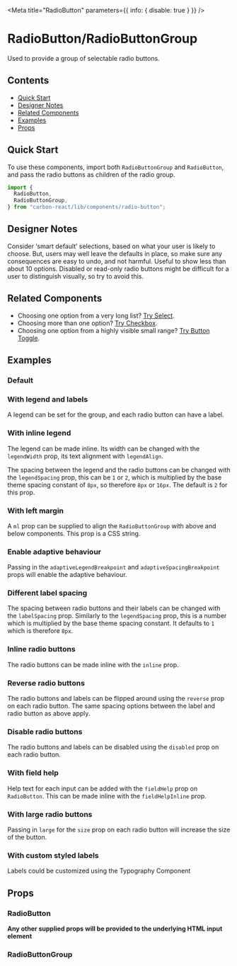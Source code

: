 

<Meta title="RadioButton" parameters={{ info: { disable: true } }} />

# RadioButton/RadioButtonGroup

Used to provide a group of selectable radio buttons.

## Contents

- [Quick Start](#quick-start)
- [Designer Notes](#designer-notes)
- [Related Components](#related-components)
- [Examples](#examples)
- [Props](#props)

## Quick Start

To use these components, import both `RadioButtonGroup` and `RadioButton`, and pass the radio buttons as children of the radio group.

```javascript
import {
  RadioButton,
  RadioButtonGroup,
} from "carbon-react/lib/components/radio-button";
```

## Designer Notes

Consider ‘smart default’ selections, based on what your user is likely to choose. But, users may well leave the defaults in place, so make sure any consequences are easy to undo, and not harmful.
Useful to show less than about 10 options.
Disabled or read-only radio buttons might be difficult for a user to distinguish visually, so try to avoid this.

## Related Components

- Choosing one option from a very long list? [Try Select](/docs/select--default-story "Try Select").
- Choosing more than one option? [Try Checkbox](/docs/checkbox--default-story "Try Checkbox").
- Choosing one option from a highly visible small range? [Try Button Toggle](/story/button-toggle--default "Try Button Toggle").

## Examples

### Default

<Canvas>
  <Story name="default" story={stories.Default} />
</Canvas>

### With legend and labels

A legend can be set for the group, and each radio button can have a label.

<Canvas>
  <Story name="with legend and labels" story={stories.WithLegendAndLabels} />
</Canvas>


### With inline legend

The legend can be made inline. Its width can be changed with the `legendWidth` prop, its text alignment with `legendAlign`.

The spacing between the legend and the radio buttons can be changed with the `legendSpacing` prop, this can be `1` or `2`, which is multiplied by the base theme spacing constant of `8px`, so therefore `8px` or `16px`. The default is `2` for this prop.

<Canvas>
  <Story name="with inline legend" story={stories.WithInlineLegend} />
</Canvas>

### With left margin

A `ml` prop can be supplied to align the `RadioButtonGroup` with above and below components. This prop is a CSS string.

<Canvas>
  <Story name="with left margin" story={stories.WithLeftMargin} />
</Canvas>

### Enable adaptive behaviour

Passing in the `adaptiveLegendBreakpoint` and `adaptiveSpacingBreakpoint` props will enable the adaptive behaviour.

<Canvas>
  <Story name="enable adaptive behaviour" story={stories.EnableAdaptiveBehaviour} />
</Canvas>

### Different label spacing

The spacing between radio buttons and their labels can be changed with the `labelSpacing` prop. Similarly to the `legendSpacing` prop, this is a number which is multiplied by the base theme spacing constant. It defaults to `1` which is therefore `8px`.

<Canvas>
  <Story name="different label spacing" story={stories.DifferentLabelSpacing} />
</Canvas>

### Inline radio buttons

The radio buttons can be made inline with the `inline` prop.

<Canvas>
  <Story name="inline radio buttons" story={stories.InlineRadioButtons} />
</Canvas>

### Reverse radio buttons

The radio buttons and labels can be flipped around using the `reverse` prop on each radio button. The same spacing options between the label and radio button as above apply.

<Canvas>
  <Story name="reverse radio buttons" story={stories.ReverseRadioButtons} />
</Canvas>

### Disable radio buttons

The radio buttons and labels can be disabled using the `disabled` prop on each radio button.

<Canvas>
  <Story name="disable radio buttons" story={stories.DisableRadioButtons} />
</Canvas>

### With field help

Help text for each input can be added with the `fieldHelp` prop on `RadioButton`. This can be made inline with the `fieldHelpInline` prop.

<Canvas>
  <Story name="with field help" story={stories.WithFieldHelp} />
</Canvas>

### With large radio buttons

Passing in `large` for the `size` prop on each radio button will increase the size of the button.

<Canvas>
  <Story name="with large radio buttons" story={stories.WithLargeRadioButtons} />
</Canvas>

### With custom styled labels

Labels could be customized using the Typography Component

<Canvas>
  <Story name="with custom styled label" story={stories.WithCustomStyledLabels} />
</Canvas>

## Props

### RadioButton

<StyledSystemProps of={RadioButton} margin noHeader />

**Any other supplied props will be provided to the underlying HTML input element**

### RadioButtonGroup

<StyledSystemProps of={RadioButtonGroup} margin noHeader />
